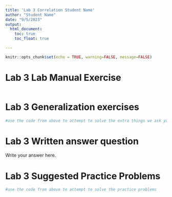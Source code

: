```yaml
---
title: 'Lab 3 Correlation Student Name'
author: "Student Name"
date: "9/5/2023"
output: 
  html_document:
    toc: true
    toc_float: true

---
```


```r
knitr::opts_chunk$set(echo = TRUE, warning=FALSE, message=FALSE)
```

# Lab 3 Lab Manual Exercise

```r


```

# Lab 3 Generalization exercises
```r
#use the code from above to attempt to solve the extra things we ask you do for this assignment


```

# Lab 3 Written answer question

Write your answer here.

# Lab 3 Suggested Practice Problems

```r
#use the code from above to attempt to solve the practice problems 

```